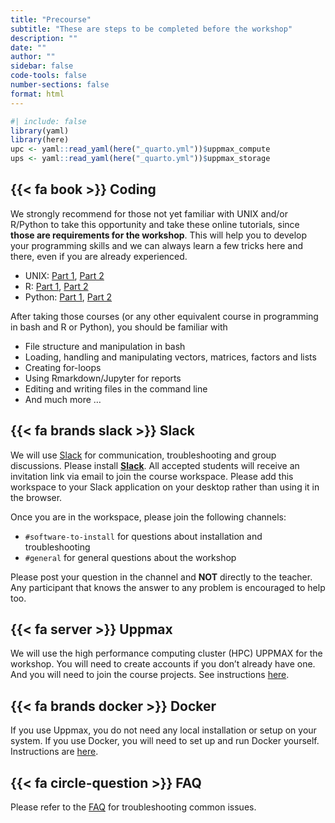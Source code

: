 ```yaml
---
title: "Precourse"
subtitle: "These are steps to be completed before the workshop"
description: ""
date: ""
author: ""
sidebar: false
code-tools: false
number-sections: false
format: html
---
```


```r
#| include: false
library(yaml)
library(here)
upc <- yaml::read_yaml(here("_quarto.yml"))$uppmax_compute
ups <- yaml::read_yaml(here("_quarto.yml"))$uppmax_storage
```

## {{< fa book >}} Coding

We strongly recommend for those not yet familiar with UNIX and/or R/Python to take this opportunity and take these online tutorials, since **those are requirements for the workshop**. This will help you to develop your programming skills and we can always learn a few tricks here and there, even if you are already experienced.

- UNIX: [Part 1](http://swcarpentry.github.io/shell-novice/), [Part 2](https://carpentries-incubator.github.io/shell-extras/)
- R: [Part 1](https://swcarpentry.github.io/r-novice-inflammation/), [Part 2](http://swcarpentry.github.io/r-novice-gapminder/)
- Python: [Part 1](https://swcarpentry.github.io/python-novice-inflammation/), [Part 2](http://swcarpentry.github.io/python-novice-gapminder/)

After taking those courses (or any other equivalent course in programming in bash and R or Python), you should be familiar with

- File structure and manipulation in bash
- Loading, handling and manipulating vectors, matrices, factors and lists
- Creating for-loops
- Using Rmarkdown/Jupyter for reports
- Editing and writing files in the command line
- And much more ...

## {{< fa brands slack >}} Slack

We will use [Slack](https://slack.com/) for communication, troubleshooting and group discussions. Please install [**Slack**](https://slack.com/intl/en-se/downloads). All accepted students will receive an invitation link via email to join the course workspace. Please add this workspace to your Slack application on your desktop rather than using it in the browser.

Once you are in the workspace, please join the following channels:

- `#software-to-install` for questions about installation and troubleshooting
- `#general` for general questions about the workshop

::: {.callout-note}
Please post your question in the channel and **NOT** directly to the teacher. Any participant that knows the answer to any problem is encouraged to help too.
:::

## {{< fa server >}} Uppmax

We will use the high performance computing cluster (HPC) UPPMAX for the workshop. You will need to create accounts if you don't already have one. And you will need to join the course projects. See instructions [here](other/uppmax.qmd).

## {{< fa brands docker >}} Docker

If you use Uppmax, you do not need any local installation or setup on your system. If you use Docker, you will need to set up and run Docker yourself. Instructions are [here](other/docker.qmd).

## {{< fa circle-question >}} FAQ

Please refer to the [FAQ](other/faq.html) for troubleshooting common issues.
